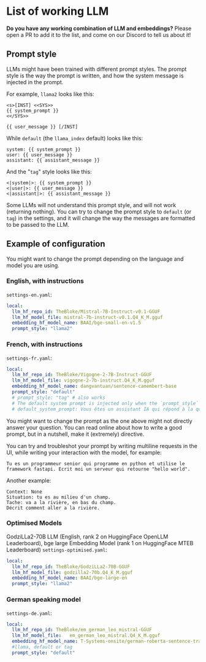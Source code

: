 # List of working LLM

**Do you have any working combination of LLM and embeddings?**
Please open a PR to add it to the list, and come on our Discord to tell us about it!

## Prompt style

LLMs might have been trained with different prompt styles.
The prompt style is the way the prompt is written, and how the system message is injected in the prompt.

For example, `llama2` looks like this:
```text
<s>[INST] <<SYS>>
{{ system_prompt }}
<</SYS>>

{{ user_message }} [/INST]
```

While `default` (the `llama_index` default) looks like this:
```text
system: {{ system_prompt }}
user: {{ user_message }}
assistant: {{ assistant_message }}
```

And the "`tag`" style looks like this:

```text
<|system|>: {{ system_prompt }}
<|user|>: {{ user_message }}
<|assistant|>: {{ assistant_message }}
```

Some LLMs will not understand this prompt style, and will not work (returning nothing).
You can try to change the prompt style to `default` (or `tag`) in the settings, and it will
change the way the messages are formatted to be passed to the LLM.

## Example of configuration

You might want to change the prompt depending on the language and model you are using.

### English, with instructions

`settings-en.yaml`:
```yml
local:
  llm_hf_repo_id: TheBloke/Mistral-7B-Instruct-v0.1-GGUF
  llm_hf_model_file: mistral-7b-instruct-v0.1.Q4_K_M.gguf
  embedding_hf_model_name: BAAI/bge-small-en-v1.5
  prompt_style: "llama2"
```

### French, with instructions

`settings-fr.yaml`:
```yml
local:
  llm_hf_repo_id: TheBloke/Vigogne-2-7B-Instruct-GGUF
  llm_hf_model_file: vigogne-2-7b-instruct.Q4_K_M.gguf
  embedding_hf_model_name: dangvantuan/sentence-camembert-base
  prompt_style: "default"
  # prompt_style: "tag" # also works
  # The default system prompt is injected only when the `prompt_style` != default, and there are no system message in the discussion
  # default_system_prompt: Vous êtes un assistant IA qui répond à la question posée à la fin en utilisant le contexte suivant. Si vous ne connaissez pas la réponse, dites simplement que vous ne savez pas, n'essayez pas d'inventer une réponse. Veuillez répondre exclusivement en français.
```

You might want to change the prompt as the one above might not directly answer your question.
You can read online about how to write a good prompt, but in a nutshell, make it (extremely) directive.

You can try and troubleshot your prompt by writing multiline requests in the UI, while
writing your interaction with the model, for example:

```text
Tu es un programmeur senior qui programme en python et utilise le framework fastapi. Ecrit moi un serveur qui retourne "hello world".
```

Another example:
```text
Context: None
Situation: tu es au milieu d'un champ.
Tache: va a la rivière, en bas du champ.
Décrit comment aller a la rivière.
```

### Optimised Models
GodziLLa2-70B LLM (English, rank 2 on HuggingFace OpenLLM Leaderboard), bge large Embedding Model (rank 1 on HuggingFace MTEB Leaderboard)
`settings-optimised.yaml`:
```yml
local:
  llm_hf_repo_id: TheBloke/GodziLLa2-70B-GGUF
  llm_hf_model_file: godzilla2-70b.Q4_K_M.gguf
  embedding_hf_model_name: BAAI/bge-large-en
  prompt_style: "llama2"
```
### German speaking model
`settings-de.yaml`:
```yml
local:
  llm_hf_repo_id: TheBloke/em_german_leo_mistral-GGUF
  llm_hf_model_file:   em_german_leo_mistral.Q4_K_M.gguf
  embedding_hf_model_name: T-Systems-onsite/german-roberta-sentence-transformer-v2
  #llama, default or tag
  prompt_style: "default"
```
